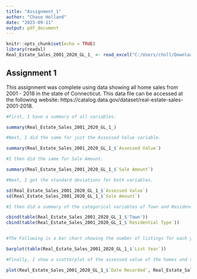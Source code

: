 ---
title: "Assignment_1"
author: "Chase Holland"
date: "2023-09-11"
output: pdf_document
---

```{r setup, include=FALSE}
knitr::opts_chunk$set(echo = TRUE)
library(readxl)
Real_Estate_Sales_2001_2020_GL_1_ <- read_excel("C:/Users/choll/Downloads/Real_Estate_Sales_2001-2020_GL (1).xlsx")

```

## Assignment 1

This assignment was complete using data showing all home sales from 2001 - 2018 in the state of Connecticut. This data file can be accessed at the following website: https://catalog.data.gov/dataset/real-estate-sales-2001-2018.



```{r cars}

#First, I have a summary of all variables.

summary(Real_Estate_Sales_2001_2020_GL_1_)

#Next, I did the same for just the Assessed Value variable.

summary(Real_Estate_Sales_2001_2020_GL_1_$`Assessed Value`)

#I then did the same for Sale Amount.

summary(Real_Estate_Sales_2001_2020_GL_1_$`Sale Amount`)

#Next, I got the standard deviations for both variables.

sd(Real_Estate_Sales_2001_2020_GL_1_$`Assessed Value`)
sd(Real_Estate_Sales_2001_2020_GL_1_$`Sale Amount`)

#I then did a summary of the categorical variables of Town and Residence type, showing how many entries there were for each category.

cbind(table(Real_Estate_Sales_2001_2020_GL_1_$'Town'))
cbind(table(Real_Estate_Sales_2001_2020_GL_1_$`Residential Type`))


#The Following is a bar chart showing the number of listings for each year.

barplot(table(Real_Estate_Sales_2001_2020_GL_1_$`List Year`))

#Finally, I show a scatterplot of the assessed value of the homes and the dates they were recorded.

plot(Real_Estate_Sales_2001_2020_GL_1_$`Date Recorded`, Real_Estate_Sales_2001_2020_GL_1_$`Assessed Value`)



```

